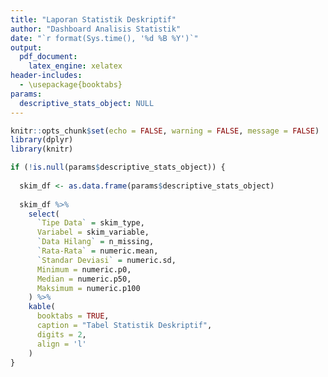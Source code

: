 ```yaml
---
title: "Laporan Statistik Deskriptif"
author: "Dashboard Analisis Statistik"
date: "`r format(Sys.time(), '%d %B %Y')`"
output:
  pdf_document:
    latex_engine: xelatex
header-includes:
  - \usepackage{booktabs}
params:
  descriptive_stats_object: NULL
---
```


```r
knitr::opts_chunk$set(echo = FALSE, warning = FALSE, message = FALSE)
library(dplyr)
library(knitr)
```

```r
if (!is.null(params$descriptive_stats_object)) {
  
  skim_df <- as.data.frame(params$descriptive_stats_object)
  
  skim_df %>%
    select(
      `Tipe Data` = skim_type,
      Variabel = skim_variable,
      `Data Hilang` = n_missing,
      `Rata-Rata` = numeric.mean,
      `Standar Deviasi` = numeric.sd,
      Minimum = numeric.p0,
      Median = numeric.p50,
      Maksimum = numeric.p100
    ) %>%
    kable(
      booktabs = TRUE,
      caption = "Tabel Statistik Deskriptif",
      digits = 2, 
      align = 'l' 
    )
}
```